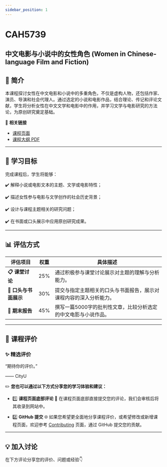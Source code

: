 ```yaml
---
sidebar_position: 1
---
```


# CAH5739
## 中文电影与小说中的女性角色 (Women in Chinese-language Film and Fiction)

## **📘 简介**
本课程探讨女性在中文电影和小说中的多重角色，不仅是虚构人物，还包括作家、演员、导演和社会代理人。通过选定的小说和电影作品，结合理论、传记和评论文献，学生将分析女性在中文文学和电影中的作用，并学习文学与电影研究的方法论，为原创研究奠定基础。

🔗 **相关链接**
- [课程页面](https://www.cityu.edu.hk/catalogue/pg/202425/course/CAH5739.htm)
- [课程大纲 PDF](https://www.cityu.edu.hk/catalogue/pg/202425/course/CAH5739.pdf)

---

## **🎯 学习目标**

完成课程后，学生将能够：

✔️ 解释小说或电影文本的主题、文学或电影特性；

✔️ 描述女性参与电影与文学创作的社会历史背景；

✔️ 设计与课程主题相关的研究问题；

✔️ 在书面或口头展示中应用原创研究成果。

---

## **📊 评估方式**

| **评估项目**           | **权重** | **具体描述**                                                                                       |
|-----------------------|---------|---------------------------------------------------------------------------------------------------|
| **📋 课堂讨论**         | 25%     | 通过积极参与课堂讨论展示对主题的理解与分析能力。                                                       |
| **📂 口头与书面展示**   | 30%     | 提交与指定主题相关的口头与书面报告，展示对课程内容的深入分析能力。                                             |
| **📂 期末报告**         | 45%     | 撰写一篇5000字的批判性文章，比较分析选定的中文电影与小说作品。                                               |

---

## **💬 课程评价**

### ✨ **精选评价**
<div className={commentStyles.commentBox}>
    <p className={commentStyles.commentText}>
        “期待你的评价。”
    </p>
    <p className={commentStyles.commentAuthor}>—— CityU</p>
</div>

✏️ **您也可以通过以下方式分享您的学习体验和建议：**

- 1️⃣ **课程页面底部评论**
💬 在课程页面底部直接提交您的评论，我们会审核后将其收录到网站中。

- 2️⃣ **GitHub 提交**
🌐 如果您希望更全面地分享课程评价，或希望修改或新增课程页面，欢迎参考 [Contributing](https://penjc.github.io/CityU/contributing) 页面，通过 GitHub 提交您的贡献。

---

## **💡 加入讨论**

在下方评论分享您的评价、问题或经验👇
<Utterances />
